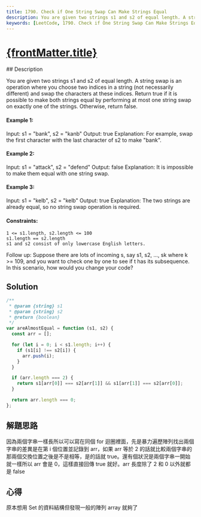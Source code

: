 ```yaml
---
title: 1790. Check if One String Swap Can Make Strings Equal
description: You are given two strings s1 and s2 of equal length. A string swap is an operation where you choose two indices in a string (not necessarily different) and swap the characters at these indices. Return true if it is possible to make both strings equal by performing at most one string swap on exactly one of the strings. Otherwise, return false.
keywords: [LeetCode, 1790. Check if One String Swap Can Make Strings Equal, Easy,Hash Table,String,Counting]
---
```


# [{frontMatter.title}](https://leetcode.com/problems/check-if-one-string-swap-can-make-strings-equal)


<DifficultyBadge difficulty="Easy" />

<Tabs>
  <TabItem value="description" label="題目描述" default>
    ## Description

You are given two strings s1 and s2 of equal length. A string swap is an operation where you choose two indices in a string (not necessarily different) and swap the characters at these indices.
Return true if it is possible to make both strings equal by performing at most one string swap on exactly one of the strings. Otherwise, return false.

#### Example 1:
Input: s1 = "bank", s2 = "kanb"
Output: true
Explanation: For example, swap the first character with the last character of s2 to make "bank".

#### Example 2:
Input: s1 = "attack", s2 = "defend"
Output: false
Explanation: It is impossible to make them equal with one string swap.

#### Example 3:
Input: s1 = "kelb", s2 = "kelb"
Output: true
Explanation: The two strings are already equal, so no string swap operation is required.

#### Constraints:
```
1 <= s1.length, s2.length <= 100
s1.length == s2.length
s1 and s2 consist of only lowercase English letters.
```
Follow up: Suppose there are lots of incoming s, say s1, s2, ..., sk where k >= 109, and you want to check one by one to see if t has its subsequence. In this scenario, how would you change your code?
  </TabItem>
  <TabItem value="solution" label="解答">
   ## Solution
```js
/**
 * @param {string} s1
 * @param {string} s2
 * @return {boolean}
 */
var areAlmostEqual = function (s1, s2) {
  const arr = [];

  for (let i = 0; i < s1.length; i++) {
    if (s1[i] !== s2[i]) {
      arr.push(i);
    }
  }

  if (arr.length === 2) {
    return s1[arr[0]] === s2[arr[1]] && s1[arr[1]] === s2[arr[0]];
  }

  return arr.length === 0;
};
```
  </TabItem>
</Tabs>


## 解題思路
因為兩個字串一樣長所以可以寫在同個 for 迴圈裡面，先是暴力遍歷陣列找出兩個字串的差異是在第 i 個位置並記錄到 arr，如果 arr 等於 2 的話就比較兩個字串的那兩個交換位置之後是不是相等，是的話就 true。還有個狀況是兩個字串一開始就一樣所以 arr 會是 0，這樣直接回傳 true 就好。arr 長度除了 2 和 0 以外就都是 false
## 心得
原本想用 Set 的資料結構但發現一般的陣列 array 就夠了